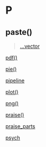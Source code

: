 # P {-}

## paste() 

> [...vector](https://linkedin-learning.pxf.io/rwkly_vector)

[pdf()](linkedin-learning.pxf.io/rweekly_plottofile)

[pie()](linkedin-learning.pxf.io/rweekly_piechart)

[pipeline](https://linkedin-learning.pxf.io/rweekly_pipeline)

[plot()](https://linkedin-learning.pxf.io/plot)

[png()](linkedin-learning.pxf.io/rweekly_plottofile)

[praise()](https://linkedin-learning.pxf.io/rweekly_fun)

[praise_parts](https://linkedin-learning.pxf.io/rweekly_fun)

[psych](https://linkedin-learning.pxf.io/rweekly_clipboard)
